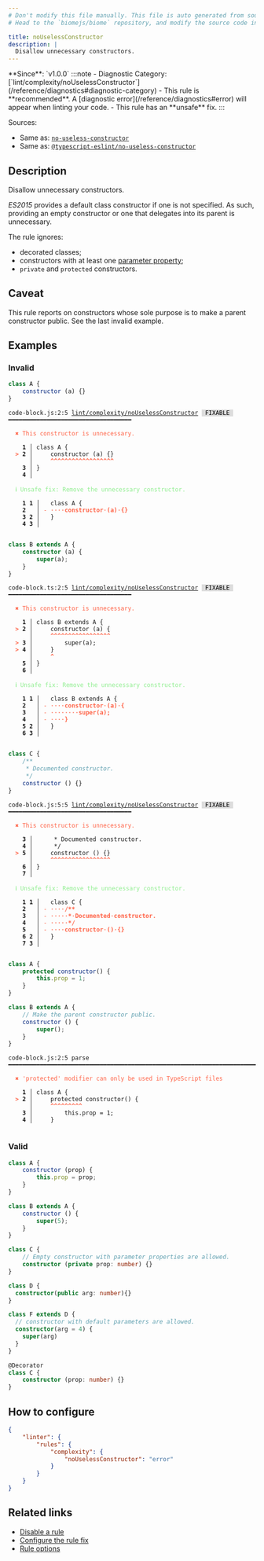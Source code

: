 ```yaml
---
# Don't modify this file manually. This file is auto generated from source, and you will lose your changes next time the website is built.
# Head to the `biomejs/biome` repository, and modify the source code in there.

title: noUselessConstructor
description: |
  Disallow unnecessary constructors.
---
```


<Tabs>
<TabItem label="JavaScript (and super languages)" icon="seti:javascript">
**Since**: `v1.0.0`
:::note
- Diagnostic Category: [`lint/complexity/noUselessConstructor`](/reference/diagnostics#diagnostic-category)
- This rule is **recommended**. A [diagnostic error](/reference/diagnostics#error) will appear when linting your code.
- This rule has an **unsafe** fix.
:::

Sources: 
- Same as: <a href="https://eslint.org/docs/latest/rules/no-useless-constructor" target="_blank"><code>no-useless-constructor</code></a>
- Same as: <a href="https://typescript-eslint.io/rules/no-useless-constructor" target="_blank"><code>@typescript-eslint/no-useless-constructor</code></a>

## Description
Disallow unnecessary constructors.

_ES2015_ provides a default class constructor if one is not specified.
As such, providing an empty constructor or one that delegates into its parent is unnecessary.

The rule ignores:

- decorated classes;
- constructors with at least one [parameter property](https://www.typescriptlang.org/docs/handbook/2/classes.html#parameter-properties);
- `private` and `protected` constructors.

## Caveat

This rule reports on constructors whose sole purpose is to make a parent constructor public.
See the last invalid example.

## Examples

### Invalid

```js
class A {
    constructor (a) {}
}
```

<pre class="language-text"><code class="language-text">code-block.js:2:5 <a href="https://biomejs.dev/linter/rules/no-useless-constructor">lint/complexity/noUselessConstructor</a> <span style="color: #000; background-color: #ddd;"> FIXABLE </span> ━━━━━━━━━━━━━━━━━━━━━━━━━━━━━━━━━━━<br /><br />  <strong><span style="color: Tomato;">✖</span></strong> <span style="color: Tomato;">This constructor is unnecessary.</span><br />  <br />    <strong>1 │ </strong>class A &#123;<br />  <strong><span style="color: Tomato;">&gt;</span></strong> <strong>2 │ </strong>    constructor (a) &#123;&#125;<br />   <strong>   │ </strong>    <strong><span style="color: Tomato;">^</span></strong><strong><span style="color: Tomato;">^</span></strong><strong><span style="color: Tomato;">^</span></strong><strong><span style="color: Tomato;">^</span></strong><strong><span style="color: Tomato;">^</span></strong><strong><span style="color: Tomato;">^</span></strong><strong><span style="color: Tomato;">^</span></strong><strong><span style="color: Tomato;">^</span></strong><strong><span style="color: Tomato;">^</span></strong><strong><span style="color: Tomato;">^</span></strong><strong><span style="color: Tomato;">^</span></strong><strong><span style="color: Tomato;">^</span></strong><strong><span style="color: Tomato;">^</span></strong><strong><span style="color: Tomato;">^</span></strong><strong><span style="color: Tomato;">^</span></strong><strong><span style="color: Tomato;">^</span></strong><strong><span style="color: Tomato;">^</span></strong><strong><span style="color: Tomato;">^</span></strong><br />    <strong>3 │ </strong>&#125;<br />    <strong>4 │ </strong><br />  <br />  <strong><span style="color: lightgreen;">ℹ</span></strong> <span style="color: lightgreen;">Unsafe fix</span><span style="color: lightgreen;">: </span><span style="color: lightgreen;">Remove the unnecessary constructor.</span><br />  <br />    <strong>1</strong> <strong>1</strong><strong> │ </strong>  class A &#123;<br />    <strong>2</strong>  <strong> │ </strong><span style="color: Tomato;">-</span> <span style="color: Tomato;"><span style="opacity: 0.8;"><strong>·</strong></span></span><span style="color: Tomato;"><span style="opacity: 0.8;"><strong>·</strong></span></span><span style="color: Tomato;"><span style="opacity: 0.8;"><strong>·</strong></span></span><span style="color: Tomato;"><span style="opacity: 0.8;"><strong>·</strong></span></span><span style="color: Tomato;"><strong>c</strong></span><span style="color: Tomato;"><strong>o</strong></span><span style="color: Tomato;"><strong>n</strong></span><span style="color: Tomato;"><strong>s</strong></span><span style="color: Tomato;"><strong>t</strong></span><span style="color: Tomato;"><strong>r</strong></span><span style="color: Tomato;"><strong>u</strong></span><span style="color: Tomato;"><strong>c</strong></span><span style="color: Tomato;"><strong>t</strong></span><span style="color: Tomato;"><strong>o</strong></span><span style="color: Tomato;"><strong>r</strong></span><span style="color: Tomato;"><span style="opacity: 0.8;"><strong>·</strong></span></span><span style="color: Tomato;"><strong>(</strong></span><span style="color: Tomato;"><strong>a</strong></span><span style="color: Tomato;"><strong>)</strong></span><span style="color: Tomato;"><span style="opacity: 0.8;"><strong>·</strong></span></span><span style="color: Tomato;"><strong>&#123;</strong></span><span style="color: Tomato;"><strong>&#125;</strong></span><br />    <strong>3</strong> <strong>2</strong><strong> │ </strong>  &#125;<br />    <strong>4</strong> <strong>3</strong><strong> │ </strong>  <br />  <br /></code></pre>

```ts
class B extends A {
    constructor (a) {
        super(a);
    }
}
```

<pre class="language-text"><code class="language-text">code-block.ts:2:5 <a href="https://biomejs.dev/linter/rules/no-useless-constructor">lint/complexity/noUselessConstructor</a> <span style="color: #000; background-color: #ddd;"> FIXABLE </span> ━━━━━━━━━━━━━━━━━━━━━━━━━━━━━━━━━━━<br /><br />  <strong><span style="color: Tomato;">✖</span></strong> <span style="color: Tomato;">This constructor is unnecessary.</span><br />  <br />    <strong>1 │ </strong>class B extends A &#123;<br />  <strong><span style="color: Tomato;">&gt;</span></strong> <strong>2 │ </strong>    constructor (a) &#123;<br />   <strong>   │ </strong>    <strong><span style="color: Tomato;">^</span></strong><strong><span style="color: Tomato;">^</span></strong><strong><span style="color: Tomato;">^</span></strong><strong><span style="color: Tomato;">^</span></strong><strong><span style="color: Tomato;">^</span></strong><strong><span style="color: Tomato;">^</span></strong><strong><span style="color: Tomato;">^</span></strong><strong><span style="color: Tomato;">^</span></strong><strong><span style="color: Tomato;">^</span></strong><strong><span style="color: Tomato;">^</span></strong><strong><span style="color: Tomato;">^</span></strong><strong><span style="color: Tomato;">^</span></strong><strong><span style="color: Tomato;">^</span></strong><strong><span style="color: Tomato;">^</span></strong><strong><span style="color: Tomato;">^</span></strong><strong><span style="color: Tomato;">^</span></strong><strong><span style="color: Tomato;">^</span></strong><br />  <strong><span style="color: Tomato;">&gt;</span></strong> <strong>3 │ </strong>        super(a);<br />  <strong><span style="color: Tomato;">&gt;</span></strong> <strong>4 │ </strong>    &#125;<br />   <strong>   │ </strong>    <strong><span style="color: Tomato;">^</span></strong><br />    <strong>5 │ </strong>&#125;<br />    <strong>6 │ </strong><br />  <br />  <strong><span style="color: lightgreen;">ℹ</span></strong> <span style="color: lightgreen;">Unsafe fix</span><span style="color: lightgreen;">: </span><span style="color: lightgreen;">Remove the unnecessary constructor.</span><br />  <br />    <strong>1</strong> <strong>1</strong><strong> │ </strong>  class B extends A &#123;<br />    <strong>2</strong>  <strong> │ </strong><span style="color: Tomato;">-</span> <span style="color: Tomato;"><span style="opacity: 0.8;"><strong>·</strong></span></span><span style="color: Tomato;"><span style="opacity: 0.8;"><strong>·</strong></span></span><span style="color: Tomato;"><span style="opacity: 0.8;"><strong>·</strong></span></span><span style="color: Tomato;"><span style="opacity: 0.8;"><strong>·</strong></span></span><span style="color: Tomato;"><strong>c</strong></span><span style="color: Tomato;"><strong>o</strong></span><span style="color: Tomato;"><strong>n</strong></span><span style="color: Tomato;"><strong>s</strong></span><span style="color: Tomato;"><strong>t</strong></span><span style="color: Tomato;"><strong>r</strong></span><span style="color: Tomato;"><strong>u</strong></span><span style="color: Tomato;"><strong>c</strong></span><span style="color: Tomato;"><strong>t</strong></span><span style="color: Tomato;"><strong>o</strong></span><span style="color: Tomato;"><strong>r</strong></span><span style="color: Tomato;"><span style="opacity: 0.8;"><strong>·</strong></span></span><span style="color: Tomato;"><strong>(</strong></span><span style="color: Tomato;"><strong>a</strong></span><span style="color: Tomato;"><strong>)</strong></span><span style="color: Tomato;"><span style="opacity: 0.8;"><strong>·</strong></span></span><span style="color: Tomato;"><strong>&#123;</strong></span><br />    <strong>3</strong>  <strong> │ </strong><span style="color: Tomato;">-</span> <span style="color: Tomato;"><span style="opacity: 0.8;"><strong>·</strong></span></span><span style="color: Tomato;"><span style="opacity: 0.8;"><strong>·</strong></span></span><span style="color: Tomato;"><span style="opacity: 0.8;"><strong>·</strong></span></span><span style="color: Tomato;"><span style="opacity: 0.8;"><strong>·</strong></span></span><span style="color: Tomato;"><span style="opacity: 0.8;"><strong>·</strong></span></span><span style="color: Tomato;"><span style="opacity: 0.8;"><strong>·</strong></span></span><span style="color: Tomato;"><span style="opacity: 0.8;"><strong>·</strong></span></span><span style="color: Tomato;"><span style="opacity: 0.8;"><strong>·</strong></span></span><span style="color: Tomato;"><strong>s</strong></span><span style="color: Tomato;"><strong>u</strong></span><span style="color: Tomato;"><strong>p</strong></span><span style="color: Tomato;"><strong>e</strong></span><span style="color: Tomato;"><strong>r</strong></span><span style="color: Tomato;"><strong>(</strong></span><span style="color: Tomato;"><strong>a</strong></span><span style="color: Tomato;"><strong>)</strong></span><span style="color: Tomato;"><strong>;</strong></span><br />    <strong>4</strong>  <strong> │ </strong><span style="color: Tomato;">-</span> <span style="color: Tomato;"><span style="opacity: 0.8;"><strong>·</strong></span></span><span style="color: Tomato;"><span style="opacity: 0.8;"><strong>·</strong></span></span><span style="color: Tomato;"><span style="opacity: 0.8;"><strong>·</strong></span></span><span style="color: Tomato;"><span style="opacity: 0.8;"><strong>·</strong></span></span><span style="color: Tomato;"><strong>&#125;</strong></span><br />    <strong>5</strong> <strong>2</strong><strong> │ </strong>  &#125;<br />    <strong>6</strong> <strong>3</strong><strong> │ </strong>  <br />  <br /></code></pre>

```js
class C {
    /**
     * Documented constructor.
     */
    constructor () {}
}
```

<pre class="language-text"><code class="language-text">code-block.js:5:5 <a href="https://biomejs.dev/linter/rules/no-useless-constructor">lint/complexity/noUselessConstructor</a> <span style="color: #000; background-color: #ddd;"> FIXABLE </span> ━━━━━━━━━━━━━━━━━━━━━━━━━━━━━━━━━━━<br /><br />  <strong><span style="color: Tomato;">✖</span></strong> <span style="color: Tomato;">This constructor is unnecessary.</span><br />  <br />    <strong>3 │ </strong>     &#42; Documented constructor.<br />    <strong>4 │ </strong>     &#42;/<br />  <strong><span style="color: Tomato;">&gt;</span></strong> <strong>5 │ </strong>    constructor () &#123;&#125;<br />   <strong>   │ </strong>    <strong><span style="color: Tomato;">^</span></strong><strong><span style="color: Tomato;">^</span></strong><strong><span style="color: Tomato;">^</span></strong><strong><span style="color: Tomato;">^</span></strong><strong><span style="color: Tomato;">^</span></strong><strong><span style="color: Tomato;">^</span></strong><strong><span style="color: Tomato;">^</span></strong><strong><span style="color: Tomato;">^</span></strong><strong><span style="color: Tomato;">^</span></strong><strong><span style="color: Tomato;">^</span></strong><strong><span style="color: Tomato;">^</span></strong><strong><span style="color: Tomato;">^</span></strong><strong><span style="color: Tomato;">^</span></strong><strong><span style="color: Tomato;">^</span></strong><strong><span style="color: Tomato;">^</span></strong><strong><span style="color: Tomato;">^</span></strong><strong><span style="color: Tomato;">^</span></strong><br />    <strong>6 │ </strong>&#125;<br />    <strong>7 │ </strong><br />  <br />  <strong><span style="color: lightgreen;">ℹ</span></strong> <span style="color: lightgreen;">Unsafe fix</span><span style="color: lightgreen;">: </span><span style="color: lightgreen;">Remove the unnecessary constructor.</span><br />  <br />    <strong>1</strong> <strong>1</strong><strong> │ </strong>  class C &#123;<br />    <strong>2</strong>  <strong> │ </strong><span style="color: Tomato;">-</span> <span style="color: Tomato;"><span style="opacity: 0.8;"><strong>·</strong></span></span><span style="color: Tomato;"><span style="opacity: 0.8;"><strong>·</strong></span></span><span style="color: Tomato;"><span style="opacity: 0.8;"><strong>·</strong></span></span><span style="color: Tomato;"><span style="opacity: 0.8;"><strong>·</strong></span></span><span style="color: Tomato;"><strong>/</strong></span><span style="color: Tomato;"><strong>&#42;</strong></span><span style="color: Tomato;"><strong>&#42;</strong></span><br />    <strong>3</strong>  <strong> │ </strong><span style="color: Tomato;">-</span> <span style="color: Tomato;"><span style="opacity: 0.8;"><strong>·</strong></span></span><span style="color: Tomato;"><span style="opacity: 0.8;"><strong>·</strong></span></span><span style="color: Tomato;"><span style="opacity: 0.8;"><strong>·</strong></span></span><span style="color: Tomato;"><span style="opacity: 0.8;"><strong>·</strong></span></span><span style="color: Tomato;"><span style="opacity: 0.8;"><strong>·</strong></span></span><span style="color: Tomato;"><strong>&#42;</strong></span><span style="color: Tomato;"><span style="opacity: 0.8;"><strong>·</strong></span></span><span style="color: Tomato;"><strong>D</strong></span><span style="color: Tomato;"><strong>o</strong></span><span style="color: Tomato;"><strong>c</strong></span><span style="color: Tomato;"><strong>u</strong></span><span style="color: Tomato;"><strong>m</strong></span><span style="color: Tomato;"><strong>e</strong></span><span style="color: Tomato;"><strong>n</strong></span><span style="color: Tomato;"><strong>t</strong></span><span style="color: Tomato;"><strong>e</strong></span><span style="color: Tomato;"><strong>d</strong></span><span style="color: Tomato;"><span style="opacity: 0.8;"><strong>·</strong></span></span><span style="color: Tomato;"><strong>c</strong></span><span style="color: Tomato;"><strong>o</strong></span><span style="color: Tomato;"><strong>n</strong></span><span style="color: Tomato;"><strong>s</strong></span><span style="color: Tomato;"><strong>t</strong></span><span style="color: Tomato;"><strong>r</strong></span><span style="color: Tomato;"><strong>u</strong></span><span style="color: Tomato;"><strong>c</strong></span><span style="color: Tomato;"><strong>t</strong></span><span style="color: Tomato;"><strong>o</strong></span><span style="color: Tomato;"><strong>r</strong></span><span style="color: Tomato;"><strong>.</strong></span><br />    <strong>4</strong>  <strong> │ </strong><span style="color: Tomato;">-</span> <span style="color: Tomato;"><span style="opacity: 0.8;"><strong>·</strong></span></span><span style="color: Tomato;"><span style="opacity: 0.8;"><strong>·</strong></span></span><span style="color: Tomato;"><span style="opacity: 0.8;"><strong>·</strong></span></span><span style="color: Tomato;"><span style="opacity: 0.8;"><strong>·</strong></span></span><span style="color: Tomato;"><span style="opacity: 0.8;"><strong>·</strong></span></span><span style="color: Tomato;"><strong>&#42;</strong></span><span style="color: Tomato;"><strong>/</strong></span><br />    <strong>5</strong>  <strong> │ </strong><span style="color: Tomato;">-</span> <span style="color: Tomato;"><span style="opacity: 0.8;"><strong>·</strong></span></span><span style="color: Tomato;"><span style="opacity: 0.8;"><strong>·</strong></span></span><span style="color: Tomato;"><span style="opacity: 0.8;"><strong>·</strong></span></span><span style="color: Tomato;"><span style="opacity: 0.8;"><strong>·</strong></span></span><span style="color: Tomato;"><strong>c</strong></span><span style="color: Tomato;"><strong>o</strong></span><span style="color: Tomato;"><strong>n</strong></span><span style="color: Tomato;"><strong>s</strong></span><span style="color: Tomato;"><strong>t</strong></span><span style="color: Tomato;"><strong>r</strong></span><span style="color: Tomato;"><strong>u</strong></span><span style="color: Tomato;"><strong>c</strong></span><span style="color: Tomato;"><strong>t</strong></span><span style="color: Tomato;"><strong>o</strong></span><span style="color: Tomato;"><strong>r</strong></span><span style="color: Tomato;"><span style="opacity: 0.8;"><strong>·</strong></span></span><span style="color: Tomato;"><strong>(</strong></span><span style="color: Tomato;"><strong>)</strong></span><span style="color: Tomato;"><span style="opacity: 0.8;"><strong>·</strong></span></span><span style="color: Tomato;"><strong>&#123;</strong></span><span style="color: Tomato;"><strong>&#125;</strong></span><br />    <strong>6</strong> <strong>2</strong><strong> │ </strong>  &#125;<br />    <strong>7</strong> <strong>3</strong><strong> │ </strong>  <br />  <br /></code></pre>

```js
class A {
    protected constructor() {
        this.prop = 1;
    }
}

class B extends A {
    // Make the parent constructor public.
    constructor () {
        super();
    }
}
```

<pre class="language-text"><code class="language-text">code-block.js:2:5 parse ━━━━━━━━━━━━━━━━━━━━━━━━━━━━━━━━━━━━━━━━━━━━━━━━━━━━━━━━━━━━━━━━━━━━━━━━━━━━<br /><br />  <strong><span style="color: Tomato;">✖</span></strong> <span style="color: Tomato;">'protected' modifier can only be used in TypeScript files</span><br />  <br />    <strong>1 │ </strong>class A &#123;<br />  <strong><span style="color: Tomato;">&gt;</span></strong> <strong>2 │ </strong>    protected constructor() &#123;<br />   <strong>   │ </strong>    <strong><span style="color: Tomato;">^</span></strong><strong><span style="color: Tomato;">^</span></strong><strong><span style="color: Tomato;">^</span></strong><strong><span style="color: Tomato;">^</span></strong><strong><span style="color: Tomato;">^</span></strong><strong><span style="color: Tomato;">^</span></strong><strong><span style="color: Tomato;">^</span></strong><strong><span style="color: Tomato;">^</span></strong><strong><span style="color: Tomato;">^</span></strong><br />    <strong>3 │ </strong>        this.prop = 1;<br />    <strong>4 │ </strong>    &#125;<br />  <br /></code></pre>

### Valid

```js
class A {
    constructor (prop) {
        this.prop = prop;
    }
}
```

```js
class B extends A {
    constructor () {
        super(5);
    }
}
```

```ts
class C {
    // Empty constructor with parameter properties are allowed.
    constructor (private prop: number) {}
}
```

```ts
class D {
  constructor(public arg: number){}
}

class F extends D {
  // constructor with default parameters are allowed.
  constructor(arg = 4) {
    super(arg)
  }
}
```

```ts
@Decorator
class C {
    constructor (prop: number) {}
}
```

## How to configure
```json title="biome.json"
{
	"linter": {
		"rules": {
			"complexity": {
				"noUselessConstructor": "error"
			}
		}
	}
}

```
## Related links

- [Disable a rule](/linter/#disable-a-lint-rule)
- [Configure the rule fix](/linter#configure-the-rule-fix)
- [Rule options](/linter/#rule-options)

</TabItem>
</Tabs>

